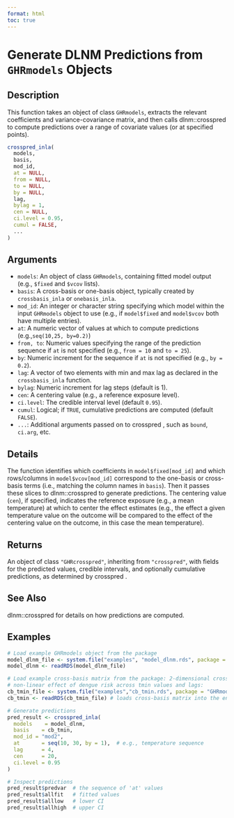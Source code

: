 ```yaml
---
format: html
toc: true
---
```


# Generate DLNM Predictions from `GHRmodels` Objects

## Description

This function takes an object of class `GHRmodels`, extracts the relevant coefficients and variance-covariance matrix, and then calls dlnm::crosspred to compute predictions over a range of covariate values (or at specified points).

```r
crosspred_inla(
  models,
  basis,
  mod_id,
  at = NULL,
  from = NULL,
  to = NULL,
  by = NULL,
  lag,
  bylag = 1,
  cen = NULL,
  ci.level = 0.95,
  cumul = FALSE,
  ...
)
```

## Arguments

- `models`: An object of class `GHRmodels`, containing fitted model output (e.g., `$fixed` and `$vcov` lists).
- `basis`: A cross-basis or one-basis object, typically created by `crossbasis_inla` or `onebasis_inla`.
- `mod_id`: An integer or character string specifying which model within the input `GHRmodels` object to use (e.g., if `model$fixed` and `model$vcov` both have multiple entries).
- `at`: A numeric vector of values at which to compute predictions (e.g.,`seq(10,25, by=0.2)`)
- `from, to`: Numeric values specifying the range of the prediction sequence if `at` is not specified (e.g., `from = 10` and `to = 25`).
- `by`: Numeric increment for the sequence if `at` is not specified (e.g., `by = 0.2`).
- `lag`: A vector of two elements with min and max lag as declared in the `crossbasis_inla` function.
- `bylag`: Numeric increment for lag steps (default is 1).
- `cen`: A centering value (e.g., a reference exposure level).
- `ci.level`: The credible interval level (default `0.95`).
- `cumul`: Logical; if `TRUE`, cumulative predictions are computed (default `FALSE`).
- `...`: Additional arguments passed on to crosspred , such as `bound`, `ci.arg`, etc.

## Details

The function identifies which coefficients in `model$fixed[mod_id]` and which rows/columns in `model$vcov[mod_id]` correspond to the one-basis or cross-basis terms (i.e., matching the column names in `basis`). Then it passes these slices to dlnm::crosspred to generate predictions. The centering value (`cen`), if specified, indicates the reference exposure (e.g., a mean temperature) at which to center the effect estimates (e.g., the effect a given temperature value on the outcome will be compared to the effect of the centering value on the outcome, in this case the mean temperature).

## Returns

An object of class `"GHRcrosspred"`, inheriting from `"crosspred"`, with fields for the predicted values, credible intervals, and optionally cumulative predictions, as determined by crosspred .

## See Also

dlnm::crosspred for details on how predictions are computed.

## Examples

```r
# Load example GHRmodels object from the package
model_dlnm_file <- system.file("examples", "model_dlnm.rds", package = "GHRmodel")
model_dlnm <- readRDS(model_dlnm_file)

# Load example cross-basis matrix from the package: 2-dimensional cross-basis matrix of the 
# non-linear effect of dengue risk across tmin values and lags: 
cb_tmin_file <- system.file("examples","cb_tmin.rds", package = "GHRmodel")
cb_tmin <- readRDS(cb_tmin_file) # loads cross-basis matrix into the environment

# Generate predictions
pred_result <- crosspred_inla(
  models    = model_dlnm,
  basis    = cb_tmin,
  mod_id = "mod2",
  at       = seq(10, 30, by = 1),  # e.g., temperature sequence
  lag      = 4,
  cen      = 20,
  ci.level = 0.95
)

# Inspect predictions
pred_result$predvar  # the sequence of 'at' values
pred_result$allfit   # fitted values
pred_result$alllow   # lower CI
pred_result$allhigh  # upper CI
```
